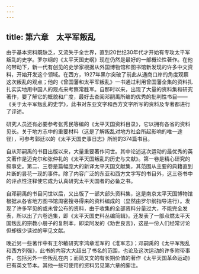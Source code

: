 ```yaml
---
---
---
```

title: 第六章　太平军叛乱
---



由于基本资料既缺乏，又流失于全世界，直到20世纪30年代才开始有专攻太平军叛乱的史学。罗尔纲的《太平天国史纲》现在仍然是最好的一部概论性著作。在他的带动下，新一代有创见的史学家根据从外国博物馆和图书馆新发现的许多中文资料，开始开发这个领域。在西方，1927年黑尔突破了前此从通商口岸的角度观察这次叛乱的观点；他的《曾国藩和太平军叛乱》一书通过利用曾国藩全集的资料扎扎实实地用中国人的观点来考察常胜军。自那时以来，出现了大量的资料集和研究著作，要了解它的概貌和广度，最好去查阅邓嗣禹所编的优秀的批判性书目——《关于太平军叛乱的史学》，此书对东亚文字和西方文字所写的资料及专著都进行了评述。

研究人员还有必要参考张秀民等编的《太平天国资料目录》，它以拥有各省的资料见长。关于地方志中的重要材料（这是了解叛乱对地方社会所起影响的唯一途径），可参考郭廷以的《太平天国史事日志》所附的374篇书目。

自从邓嗣禹的书目出版以来，大量重要著作问世。其中论述这次运动的最优秀的英文著作是迈克尔和张仲礼的《太平天国叛乱的历史与文献》。第一卷是精心研究的叙事史。第二、三卷是篇幅庞大的新译太平天国文献集，其范围从主要的典籍直到片断的昙花一现的事件。除了内容广泛的东亚和西方文字写的书目外，这三卷书中的评点性注释使它成为认真研究太平天国者的必备之书。

自邓嗣禹的书目问世以后，又出版了一部大部头资料集，这是南京太平天国博物馆根据从各省地方图书馆周密搜寻得来的资料编成的（显然由罗尔纲指导进行）。发现了许多罕见的或未曾公布的资料，由于收集的全部资料分量过大，不能完全发表，所以出了六卷选集，即《太平天国史料丛编简辑》。还发表了一部点燃太平天国叛乱的宗教小册子的复制本，即梁阿发的《劝世良言》，这是一份人们经常讨论但却很少读过的罕见文献。

晚近另一些著作中有王尔敏研究李鸿章淮军的《淮军志》；邓嗣禹的《太平军叛乱和西方列强》，此书的内容大大超出了书名的范围，也论及这次运动的许多附带事件，包括另外一些叛乱在内；而简又文的有长期价值的著作《太平天国革命运动》已有英文节本。其他一些可使用的资料另见第六章的脚注。
